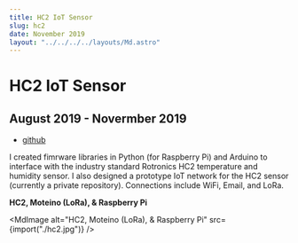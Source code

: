 ```yaml
---
title: HC2 IoT Sensor
slug: hc2
date: November 2019
layout: "../../../../layouts/Md.astro"
---
```



# HC2 IoT Sensor

## August 2019 - Novermber 2019

- [github](https://github.com/ec965/HC2_arduino_python)

I created fimrware libraries in Python (for Raspberry Pi) and Arduino to
interface with the industry standard Rotronics HC2 temperature and humidity
sensor. I also designed a prototype IoT network for the HC2 sensor (currently a
private repository). Connections include WiFi, Email, and LoRa.

**HC2, Moteino (LoRa), & Raspberry Pi**

<MdImage alt="HC2, Moteino (LoRa), & Raspberry Pi" src={import("./hc2.jpg")} />
